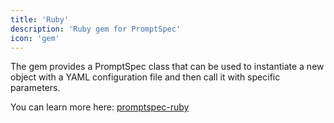 ```yaml
---
title: 'Ruby'
description: 'Ruby gem for PromptSpec'
icon: 'gem'
---
```


The gem provides a PromptSpec class that can be used to instantiate a new object with a YAML configuration file and then call it with specific parameters.

You can learn more here: [promptspec-ruby](https://github.com/Hyperaide/promptspec-ruby)